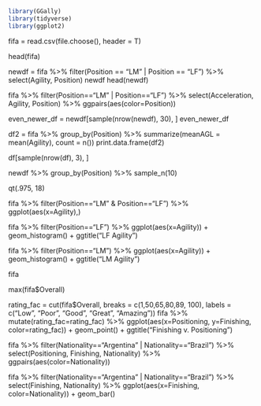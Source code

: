```r
library(GGally)
library(tidyverse)
library(ggplot2)
```

fifa = read.csv(file.choose(), header = T)

head(fifa)

newdf = fifa %>% filter(Position == "LM" | Position == "LF") %>% select(Agility, Position)
newdf
head(newdf)

fifa %>% filter(Position=="LM" | Position=="LF") %>% 
  select(Acceleration, Agility, Position) %>% 
  ggpairs(aes(color=Position))


even_newer_df = newdf[sample(nrow(newdf), 30), ]
even_newer_df

df2 = fifa %>% group_by(Position) %>% summarize(meanAGL = mean(Agility), count = n())
print.data.frame(df2)

df[sample(nrow(df), 3), ]

newdf %>%   group_by(Position) %>%   sample_n(10)

qt(.975, 18)

fifa %>% filter(Position=="LM" & Position=="LF") %>% 
  ggplot(aes(x=Agility),)
  
fifa %>% filter(Position=="LF") %>% ggplot(aes(x=Agility)) + geom_histogram() + ggtitle("LF Agility")

fifa %>% filter(Position=="LM") %>% ggplot(aes(x=Agility)) + geom_histogram() + ggtitle("LM Agility")


fifa

max(fifa$Overall)

rating_fac = cut(fifa$Overall, breaks = c(1,50,65,80,89, 100), labels = c("Low", "Poor", "Good", "Great", "Amazing"))
fifa %>% mutate(rating_fac=rating_fac) %>% ggplot(aes(x=Positioning, y=Finishing, color=rating_fac)) + geom_point() + ggtitle("Finishing v. Positioning")

fifa %>% filter(Nationality=="Argentina" | Nationality=="Brazil") %>% 
  select(Positioning, Finishing, Nationality) %>% 
  ggpairs(aes(color=Nationality))

fifa %>% filter(Nationality=="Argentina" | Nationality=="Brazil") %>% 
  select(Finishing, Nationality) %>% 
  ggplot(aes(x=Finishing, color=Nationality)) + geom_bar()


